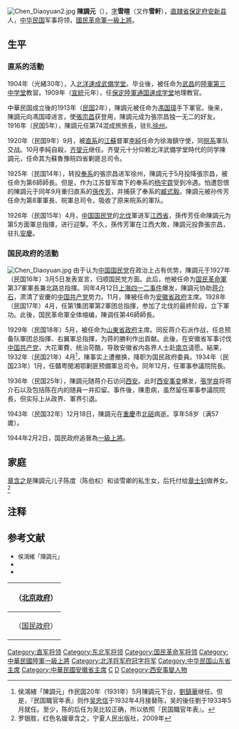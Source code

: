 {{Otheruses|陳調元 (崇禎進士)|other=同名的[[明朝|明朝]][[崇禎|崇禎]]十六年[[進士|進士]]、[[清朝|清朝]]政治人物}}
[[File:Chen_Diaoyuan2.jpg|thumb]]
'''陳調元'''（{{bd|1886年|11月12日|1943年|12月8日|catIdx=C陈}}），[[表字|字]]'''雪暄'''（又作'''雪軒'''），[[直隷省|直隷省]][[保定府|保定府]][[安新县|安新县]]人，[[中华民国|中华民国]]军事将领，[[國民革命軍|國民革命軍]][[一級上將|一級上將]]。

==生平==
=== 直系的活動 ===
1904年（光緒30年），入[[北洋速成武備学堂|北洋速成武備学堂]]。毕业後，被任命为[[武昌|武昌]]的[[陸軍第三中学堂|陸軍第三中学堂]]教習。1909年（[[宣統|宣統]]元年），任[[保定陸軍通国速成学堂|保定陸軍通国速成学堂]]地理教官。

中華民国成立後的1913年（[[民国紀元|民国]]2年），陳調元被任命为[[馮国璋|馮国璋]]手下軍官。後来，陳調元向馮国璋进言，使[[張宗昌|張宗昌]]获登用，陳調元成为張宗昌独一无二的好友。1916年（民国5年），陳調元任第74混成旅旅長，驻扎[[徐州市|徐州]]。

1920年（民国9年）9月，被[[直系|直系]]的[[江蘇省_(中華民国)|江蘇]]督軍[[李純_(民国)|李純]]任命为徐海鎮守使，同[[皖系|皖系]]軍队交战。10月李純自殺，[[齐燮元|齐燮元]]继任。齐燮元十分仰赖北洋武備学堂時代的同学陳調元，任命其为蘇魯豫皖四省剿匪总司令。

1925年（民国14年），转投[[奉系|奉系]]的張宗昌进军徐州，陳調元于5月投降張宗昌，被任命为第6師師長。但是，作为江苏督军南下的奉系的[[杨宇霆|杨宇霆]]受到冷遇。怕遭怨恨的陳調元于同年9月重归直系的[[孫传芳|孫传芳]]，并捕获了奉系的[[臧式毅|臧式毅]]。陳調元被孙传芳任命为第8軍軍長、皖軍总司令，吸收了原来皖系的軍队。

1926年（民国15年）4月，[[中国国民党|中国国民党]]的[[國民革命軍北伐|北伐]]軍进军[[江西省_(中華民国)|江西省]]，孫传芳任命陳調元为第5方面軍总指揮，进行迎撃。不久，孫传芳軍在江西大敗，陳調元投靠張宗昌，驻扎[[安慶市|安慶]]。

=== 国民政府的活動 ===
[[File:Chen_Diaoyuan.jpg|thumb]]
由于认为[[中国国民党|中国国民党]]在政治上占有优势，陳調元于1927年（民国16年）3月5日发表宣言，归顺国民党方面。此后，他被任命为[[国民革命軍|国民革命軍]]第37軍軍長兼北路总指揮。同年4月12日[[上海|上海]][[四一二事件|四一二事件]]爆发，陳調元协助[[蒋介石|蒋介石]]，肃清了安慶的[[中国共产党|中国共产党]]势力。11月，陳被任命为[[安徽省政府|安徽省政府]]主席。1928年（民国17年）4月，任第1集团軍第2軍团总指揮，参加了北伐的最終阶段，立下軍功。此後，国民革命軍全体缩编，陳调任第46師師長。

1929年（民国18年）5月，被任命为[[山東省政府|山東省政府]]主席。同反蒋介石派作战，任总预备队軍团总指揮、右翼軍总指揮，为蒋的勝利作出貢献。此後，在安徽省军事讨伐[[中国共产党|中国共产党]]，大花軍費、统治苛酷，导致安徽省内各界人士赴[[南京特别市|南京]]请愿。結果，1932年（民国21年）4月<ref>侯鴻緒「陳調元」作民国20年（1931年）5月陳調元下台，[[劉鎮華|劉鎮華]]继任。但是，『民国職官年表』则作[[吴忠信|吴忠信]]于1932年4月接替陈，吴的後任劉于1933年5月就任。至少，陈的后任为吴比较正确，所以依照『民国職官年表』。</ref>，陳事实上遭撤换，降职为国民政府委員。1934年（民国23年）1月，任贛粤閩湘鄂剿匪预備軍总司令。同年12月，任軍事参議院院長。

1936年（民国25年），陳調元随蒋介石访问[[西安市|西安]]。此时[[西安事变|西安事变]]爆发，[[張学良|張学良]]将蒋介石以及包括陈在内的随員一并扣留。事件後，陳患病，虽然留任軍事参議院院長，但实际上从政界、軍界引退。

1943年（民国32年）12月18日，陳調元在[[重慶市|重慶]]市[[北碚区|北碚]]病逝。享年58岁（满57歲）。

1944年2月2日，国民政府追晉為[[一級上將|一級上將]]。

==家庭==
[[章含之|章含之]]是陳調元儿子陈度（陈伯权）和谈雪卿的私生女，后托付给[[章士钊|章士钊]]做养女。<ref>罗银胜，红色名媛章含之，宁夏人民出版社，2009年</ref>

{{章含之家族}}

== 注释 ==
{{reflist}}

== 参考文献 ==
* <span style="font-size:90%;">侯鴻緒「陳調元」{{Cite book|author =  [[中国社会科学院|中国社会科学院]]近代史研究所|title = 民国人物传 第10卷|year = 2000|publisher = [[中華書局|中華書局]]|isbn = 7-101-02114-X}}</span>
* <span style="font-size:90%;">{{Cite book|author = 徐友春主編|title = 民国人物大辞典 増訂版|year = 2007|publisher = 河北人民出版社|isbn = 978-7-202-03014-1}}</span>
* <span style="font-size:90%;">{{Cite book|author = 劉寿林等編|title = 民国職官年表|year = 1995|publisher = 中華書局|isbn = 7-101-01320-1}}</span>

{| class="wikitable" style="margin:0 auto"
|- 
!　{{CHN1912}}（[[中华民国北京政府|北京政府]]）
{{先代次代|皖軍总司令|<small>1926年3月 - 1927年3月<br>（总司令就任于1925年12月）</small>|[[邓如琢|邓如琢]]（安徽督办）|（废止）}}
|-
!　{{CHN1928}}（[[国民政府|国民政府]]）
{{先代次代|[[安徽省_(中華民国)|安徽省]]政務委員会主席|<small>1927年3月 - 7月<br>（[[蒋作賓|蒋作賓]]代理）</small>|（創設）|（改組安徽省政府）}}
{{先代次代|安徽省政府主席|<small>1927年10月 - 1929年5月<br>（1927年7月至10月为<br>集体领导制）</small>|（創設）|[[方振武|方振武]]}}
{{先代次代|[[山東省_(中華民国)|山東省]]政府主席|<small>1929年5月 - 1930年9月</small>|[[孫良誠|孫良誠]]|[[韓復榘|韓復榘]]}}
{{先代次代|安徽省政府主席|<small>1930年9月 - 1932年4月</small>|[[馬福祥|馬福祥]]|[[吴忠信|吴忠信]]}}
{{先代次代|軍事参議院院長|<small>1934年12月 - 1943年12月</small>|[[張翼鵬|張翼鵬]]|[[李济深|李济深]]}}
|}

{{安徽行政长官|ROC}}
{{山东行政长官|ROC}}
{{中華民國一級上將}}
{{DEFAULTSORT:Chen陈}}
[[Category:直军将领|Category:直军将领]]
[[Category:东北军将领|Category:东北军将领]]
[[Category:国民革命军将领|Category:国民革命军将领]]
[[Category:中華民國陸軍一級上將|Category:中華民國陸軍一級上將]]
[[Category:北洋将军府冠字将军|Category:北洋将军府冠字将军]]
[[Category:中华民国山东省主席|Category:中华民国山东省主席]]
[[Category:中華民國安徽省主席|Category:中華民國安徽省主席]]
[[Category:安新人|C]]
[[Category:陈姓|D]]
[[Category:西安事變人物|Category:西安事變人物]]